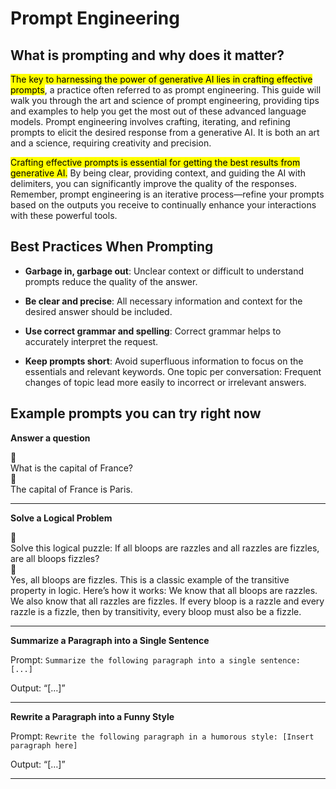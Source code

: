 # Prompt Engineering

## What is prompting and why does it matter?

<mark>The key to harnessing the power of generative AI lies in crafting effective prompts</mark>, a practice often referred to as prompt engineering. This guide will walk you through the art and science of prompt engineering, providing tips and examples to help you get the most out of these advanced language models. Prompt engineering involves crafting, iterating, and refining prompts to elicit the desired response from a generative AI. It is both an art and a science, requiring creativity and precision.

<mark>Crafting effective prompts is essential for getting the best results from generative AI.</mark> By being clear, providing context, and guiding the AI with delimiters, you can significantly improve the quality of the responses. Remember, prompt engineering is an iterative process—refine your prompts based on the outputs you receive to continually enhance your interactions with these powerful tools.

## Best Practices When Prompting

- **Garbage in, garbage out**: Unclear context or difficult to understand prompts reduce the quality of the answer.

- **Be clear and precise**: All necessary information and context for the desired answer should be included.

- **Use correct grammar and spelling**: Correct grammar helps to accurately interpret the request.

- **Keep prompts short**: Avoid superfluous information to focus on the essentials and relevant keywords.
  One topic per conversation: Frequent changes of topic lead more easily to incorrect or irrelevant answers.

## Example prompts you can try right now

**Answer a question**

<div class="chat-container">
  <div class="message user">
    <div class="message-avatar">🙋</div>
    <div class="message-bubble">What is the capital of France?</div>
  </div>
  <div class="message assistant">
    <div class="message-avatar">🤖</div>
    <div class="message-bubble">The capital of France is Paris.</div>
  </div>
</div>

---

**Solve a Logical Problem**

<div class="chat-container">
  <div class="message user">
    <div class="message-avatar">🙋</div>
    <div class="message-bubble">
      Solve this logical puzzle: If all bloops are razzles and all razzles are
      fizzles, are all bloops fizzles?
    </div>
  </div>
  <div class="message assistant">
    <div class="message-avatar">🤖</div>
    <div class="message-bubble">
      Yes, all bloops are fizzles. This is a classic example of the transitive
      property in logic. Here’s how it works: We know that all bloops are
      razzles. We also know that all razzles are fizzles. If every bloop is a
      razzle and every razzle is a fizzle, then by transitivity, every bloop
      must also be a fizzle.
    </div>
  </div>
</div>

---

**Summarize a Paragraph into a Single Sentence**

Prompt: `Summarize the following paragraph into a single sentence: [...]`

Output: “[…]”

---

**Rewrite a Paragraph into a Funny Style**

Prompt: `Rewrite the following paragraph in a humorous style: [Insert paragraph here]`

Output: “[…]”

---
